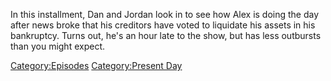 {{DEFAULTSORT:
    #_EPISODE_0902:February 21, 2024
}}{{Episode
    | title           = February 21, 2024
    | caption         = Listen to this episode on [https://knowledgefight.libsyn.com/902-february-21-2024 Libsyn], View discussion on [https://reddit.com/1axsiij Reddit]
    | episodeNumber   = 902
    | length          = 01:16:22
    | airDate         = February 23, 2024
    | coverageDate    = February 21, 2024
    | episodeType     = [[:Category:Present Day|Present Day]]
    | appearance      = [[Robert Barnes]], [[Donald Trump]], [[Harrison Smith]]
    | previousEpisode = [[901: February 18, 2024]]
    | nextEpisode     = [[903: April 7, 2004]]
}}

{{Stub}}

In this installment, Dan and Jordan look in to see how Alex is doing the day after news broke that his creditors have voted to liquidate his assets in his bankruptcy.  Turns out, he's an hour late to the show, but has less outbursts than you might expect.

[[Category:Episodes]]
[[Category:Present Day]]
